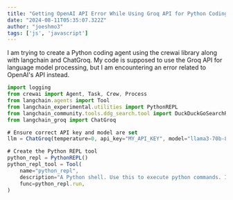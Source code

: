 ```yaml
---
title: "Getting OpenAI API Error While Using Groq API for Python Coding Agent"
date: "2024-08-11T05:35:07.322Z"
author: "joeshmo3"
tags: ['js', 'javascript']
---
```

I am trying to create a Python coding agent using the crewai library along with langchain and ChatGroq. My code is supposed to use the Groq API for language model processing, but I am encountering an error related to OpenAI's API instead.

```js
import logging
from crewai import Agent, Task, Crew, Process
from langchain.agents import Tool
from langchain_experimental.utilities import PythonREPL
from langchain_community.tools.ddg_search.tool import DuckDuckGoSearchRun
from langchain_groq import ChatGroq

# Ensure correct API key and model are set
llm = ChatGroq(temperature=0, api_key="MY_API_KEY", model="llama3-70b-8192")

# Create the Python REPL tool
python_repl = PythonREPL()
python_repl_tool = Tool(
    name="python_repl",
    description="A Python shell. Use this to execute python commands. Input should be a valid python command. If you want to see the output of a value, you should print it out with `print(...)`.",
    func=python_repl.run,
)

```
